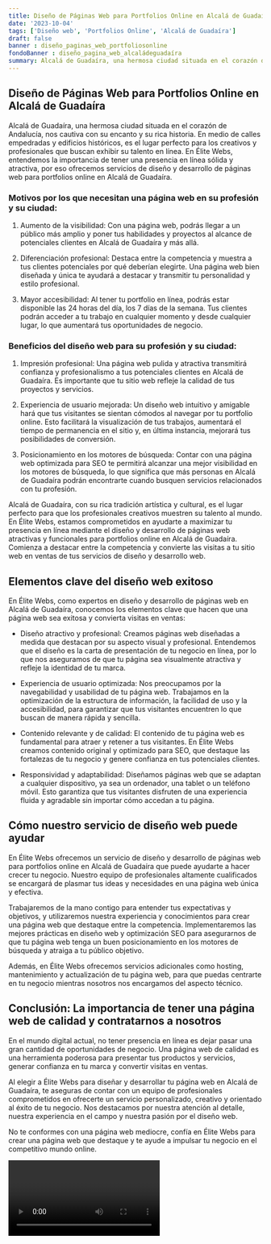 ```yaml
---
title: Diseño de Páginas Web para Portfolios Online en Alcalá de Guadaíra
date: '2023-10-04'
tags: ['Diseño web', 'Portfolios Online', 'Alcalá de Guadaíra']
draft: false
banner : diseño_paginas_web_portfoliosonline
fondoBanner : diseño_pagina_web_alcaládeguadaíra
summary: Alcalá de Guadaíra, una hermosa ciudad situada en el corazón de Andalucía, nos cautiva con su encanto y su rica historia. En medio de calles empedradas y edificios históricos, es el lugar perfecto para los creativos y profesionales que buscan exhibir su talento en línea. En Élite Webs, entendemos la importancia de tener una presencia en línea sólida y atractiva, por eso ofrecemos servicios de diseño y desarrollo de páginas web para portfolios online en Alcalá de Guadaíra.
---
```


## Diseño de Páginas Web para Portfolios Online en Alcalá de Guadaíra

Alcalá de Guadaíra, una hermosa ciudad situada en el corazón de Andalucía, nos cautiva con su encanto y su rica historia. En medio de calles empedradas y edificios históricos, es el lugar perfecto para los creativos y profesionales que buscan exhibir su talento en línea. En Élite Webs, entendemos la importancia de tener una presencia en línea sólida y atractiva, por eso ofrecemos servicios de diseño y desarrollo de páginas web para portfolios online en Alcalá de Guadaíra.

### Motivos por los que necesitan una página web en su profesión y su ciudad:

1. Aumento de la visibilidad: Con una página web, podrás llegar a un público más amplio y poner tus habilidades y proyectos al alcance de potenciales clientes en Alcalá de Guadaíra y más allá.

2. Diferenciación profesional: Destaca entre la competencia y muestra a tus clientes potenciales por qué deberían elegirte. Una página web bien diseñada y única te ayudará a destacar y transmitir tu personalidad y estilo profesional.

3. Mayor accesibilidad: Al tener tu portfolio en línea, podrás estar disponible las 24 horas del día, los 7 días de la semana. Tus clientes podrán acceder a tu trabajo en cualquier momento y desde cualquier lugar, lo que aumentará tus oportunidades de negocio.

### Beneficios del diseño web para su profesión y su ciudad:

1. Impresión profesional: Una página web pulida y atractiva transmitirá confianza y profesionalismo a tus potenciales clientes en Alcalá de Guadaíra. Es importante que tu sitio web refleje la calidad de tus proyectos y servicios.

2. Experiencia de usuario mejorada: Un diseño web intuitivo y amigable hará que tus visitantes se sientan cómodos al navegar por tu portfolio online. Esto facilitará la visualización de tus trabajos, aumentará el tiempo de permanencia en el sitio y, en última instancia, mejorará tus posibilidades de conversión.

3. Posicionamiento en los motores de búsqueda: Contar con una página web optimizada para SEO te permitirá alcanzar una mejor visibilidad en los motores de búsqueda, lo que significa que más personas en Alcalá de Guadaíra podrán encontrarte cuando busquen servicios relacionados con tu profesión.

Alcalá de Guadaíra, con su rica tradición artística y cultural, es el lugar perfecto para que los profesionales creativos muestren su talento al mundo. En Élite Webs, estamos comprometidos en ayudarte a maximizar tu presencia en línea mediante el diseño y desarrollo de páginas web atractivas y funcionales para portfolios online en Alcalá de Guadaíra. Comienza a destacar entre la competencia y convierte las visitas a tu sitio web en ventas de tus servicios de diseño y desarrollo web.

<GifSeo />

<Cta />

## Elementos clave del diseño web exitoso

En Élite Webs, como expertos en diseño y desarrollo de páginas web en Alcalá de Guadaíra, conocemos los elementos clave que hacen que una página web sea exitosa y convierta visitas en ventas:

- Diseño atractivo y profesional: Creamos páginas web diseñadas a medida que destacan por su aspecto visual y profesional. Entendemos que el diseño es la carta de presentación de tu negocio en línea, por lo que nos aseguramos de que tu página sea visualmente atractiva y refleje la identidad de tu marca.

- Experiencia de usuario optimizada: Nos preocupamos por la navegabilidad y usabilidad de tu página web. Trabajamos en la optimización de la estructura de información, la facilidad de uso y la accesibilidad, para garantizar que tus visitantes encuentren lo que buscan de manera rápida y sencilla.

- Contenido relevante y de calidad: El contenido de tu página web es fundamental para atraer y retener a tus visitantes. En Élite Webs creamos contenido original y optimizado para SEO, que destaque las fortalezas de tu negocio y genere confianza en tus potenciales clientes.

- Responsividad y adaptabilidad: Diseñamos páginas web que se adaptan a cualquier dispositivo, ya sea un ordenador, una tablet o un teléfono móvil. Esto garantiza que tus visitantes disfruten de una experiencia fluida y agradable sin importar cómo accedan a tu página.

## Cómo nuestro servicio de diseño web puede ayudar

En Élite Webs ofrecemos un servicio de diseño y desarrollo de páginas web para portfolios online en Alcalá de Guadaíra que puede ayudarte a hacer crecer tu negocio. Nuestro equipo de profesionales altamente cualificados se encargará de plasmar tus ideas y necesidades en una página web única y efectiva.

Trabajaremos de la mano contigo para entender tus expectativas y objetivos, y utilizaremos nuestra experiencia y conocimientos para crear una página web que destaque entre la competencia. Implementaremos las mejores prácticas en diseño web y optimización SEO para asegurarnos de que tu página web tenga un buen posicionamiento en los motores de búsqueda y atraiga a tu público objetivo.

Además, en Élite Webs ofrecemos servicios adicionales como hosting, mantenimiento y actualización de tu página web, para que puedas centrarte en tu negocio mientras nosotros nos encargamos del aspecto técnico.

## Conclusión: La importancia de tener una página web de calidad y contratarnos a nosotros

En el mundo digital actual, no tener presencia en línea es dejar pasar una gran cantidad de oportunidades de negocio. Una página web de calidad es una herramienta poderosa para presentar tus productos y servicios, generar confianza en tu marca y convertir visitas en ventas.

Al elegir a Élite Webs para diseñar y desarrollar tu página web en Alcalá de Guadaíra, te aseguras de contar con un equipo de profesionales comprometidos en ofrecerte un servicio personalizado, creativo y orientado al éxito de tu negocio. Nos destacamos por nuestra atención al detalle, nuestra experiencia en el campo y nuestra pasión por el diseño web.

No te conformes con una página web mediocre, confía en Élite Webs para crear una página web que destaque y te ayude a impulsar tu negocio en el competitivo mundo online.

<Video />

<CtaBot job='Portfolios Online' city='Alcalá de Guadaíra'/>

<Gmaps query='Alcalá de Guadaíra+españa+maps' />